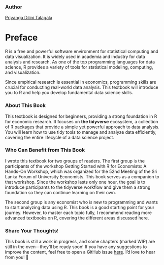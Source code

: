### Author {.unnumbered}

[Priyanga Dilini Talagala](https://prital.netlify.app)

# Preface {.unnumbered}

R is a free and powerful software environment for statistical computing and data visualization. It is widely used in academia and industry for data analysis and research. As one of the top programming languages for data science, R provides a variety of tools for statistical modeling, computing, and visualization.

Since empirical research is essential in economics, programming skills are crucial for conducting real-world data analysis. This textbook will introduce you to R and help you develop fundamental data science skills.

### About This Book {.unnumbered}

This textbook is designed for beginners, providing a strong foundation in R for economic research. It focuses on **the tidyverse** ecosystem, a collection of R packages that provide a simple yet powerful approach to data analysis. You will learn how to use tidy tools to manage and analyze data efficiently, covering the entire lifecycle of a data science project.

### Who Can Benefit from This Book {.unnumbered}

I wrote this textbook for two groups of readers. The first group is the participants of the workshop Getting Started with R for Economists: A Hands-On Workshop, which was organized for the 52nd Meeting of the Sri Lanka Forum of University Economists. This book serves as a companion to that workshop. Since the workshop lasts only one hour, the goal is to introduce participants to the tidyverse workflow and give them a strong foundation so they can continue learning on their own.

The second group is any economist who is new to programming and wants to start analyzing data using R. This book is a good starting point for your journey. However, to master each topic fully, I recommend reading more advanced textbooks on R, covering the different areas discussed here.

### Share Your Thoughts! {.unnumbered}

This book is still a work in progress, and some chapters (marked WIP) are still in the oven—they’ll be ready soon! If you have any suggestions to improve the content, feel free to open a GitHub issue [here](https://github.com/pridiltal/r4economists/issues). I’d love to hear from you! 🚀 